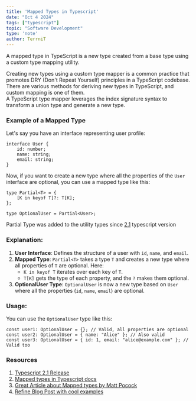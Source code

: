 ```yaml
---
title: 'Mapped Types in Typescript'
date: "Oct 4 2024"
tags: ["typescript"]
topic: "Software Development"
type: 'note'
author: TerrniT
---
```

   
A mapped type in TypeScript is a new type created from a base type using a custom type mapping utility.

   
Creating new types using a custom type mapper is a common practice that promotes DRY (Don't Repeat Yourself) principles in a TypeScript codebase. There are various methods for deriving new types in TypeScript, and custom mapping is one of them.   
A TypeScript type mapper leverages the index signature syntax to transform a union type and generate a new type.   
   
### Example of a Mapped Type   
Let's say you have an interface representing user profile:   
```
interface User {
    id: number;
    name: string;
    email: string;
}

```
Now, if you want to create a new type where all the properties of the `User` interface are optional, you can use a mapped type like this:   
```
type Partial<T> = {
    [K in keyof T]?: T[K];
};

type OptionalUser = Partial<User>;

```
   
Partial Type was added to the utility types since [2.1](https://www.typescriptlang.org/docs/handbook/release-notes/typescript-2-1.html#partial-readonly-record-and-pick) typescript version   
### Explanation:   
1. **User Interface**: Defines the structure of a user with `id`, `name`, and `email`.   
2. **Mapped Type**: `Partial<T>` takes a type `T` and creates a new type where all properties of `T` are optional. Here:   
    - `K in keyof T` iterates over each key of `T`.   
    - `T[K]` gets the type of each property, and the `?` makes them optional.   
3. **OptionalUser Type**: `OptionalUser` is now a new type based on `User` where all the properties (`id`, `name`, `email`) are optional.   
   
### Usage:   
You can use the `OptionalUser` type like this:   
```
const user1: OptionalUser = {}; // Valid, all properties are optional
const user2: OptionalUser = { name: "Alice" }; // Also valid
const user3: OptionalUser = { id: 1, email: "alice@example.com" }; // Valid too

```
   
### Resources   
1) [Typescript 2.1 Release](https://www.typescriptlang.org/docs/handbook/release-notes/typescript-2-1.html#partial-readonly-record-and-pick)    
2) [Mapped types in Typescript docs](https://www.typescriptlang.org/docs/handbook/2/mapped-types.html)
3) [Great Article about Mapped types by Matt Pocock](https://www.totaltypescript.com/concepts/mapped-type)
4) [Refine Blog Post with cool examples](https://refine.dev/blog/typescript-mapped-types/#introduction)
   
